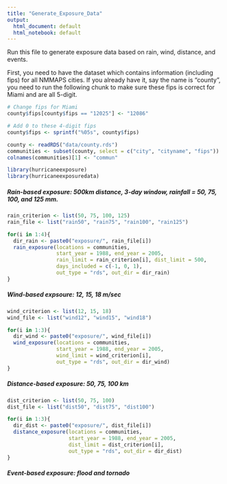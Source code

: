```yaml
---
title: "Generate_Exposure_Data"
output:
  html_document: default
  html_notebook: default
---
```


Run this file to generate exposure data based on rain, wind, distance, and events.  

First, you need to have the dataset which contains information (including fips) for all NMMAPS cities. If you already have it, say the name is "county", you need to run the following chunk to make sure these fips is correct for Miami and are all 5-digit.

```r
# Change fips for Miami
county$fips[county$fips == "12025"] <- "12086"

# Add 0 to these 4-digit fips
county$fips <- sprintf("%05s", county$fips)
```

```r
county <- readRDS("data/county.rds")
communities <- subset(county, select = c("city", "cityname", "fips"))
colnames(communities)[1] <- "commun"
```

```r
library(hurricaneexposure)
library(hurricaneexposuredata)
```

##### Rain-based exposure: 500km distance, 3-day window, rainfall = 50, 75, 100, and 125 mm.
```r
rain_criterion <- list(50, 75, 100, 125)
rain_file <- list("rain50", "rain75", "rain100", "rain125")

for(i in 1:4){
  dir_rain <- paste0("exposure/", rain_file[i])
  rain_exposure(locations = communities,
                start_year = 1988, end_year = 2005,
                rain_limit = rain_criterion[i], dist_limit = 500,
                days_included = c(-1, 0, 1),
                out_type = "rds", out_dir = dir_rain)
}
```

##### Wind-based expsoure: 12, 15, 18 m/sec
```r
wind_criterion <- list(12, 15, 18)
wind_file <- list("wind12", "wind15", "wind18")

for(i in 1:3){
  dir_wind <- paste0("exposure/", wind_file[i])
  wind_exposure(locations = communities,
                start_year = 1988, end_year = 2005, 
                wind_limit = wind_criterion[i],
                out_type = "rds", out_dir = dir_wind)
}
```

##### Distance-based exposure: 50, 75, 100 km
```r
dist_criterion <- list(50, 75, 100)
dist_file <- list("dist50", "dist75", "dist100")

for(i in 1:3){
  dir_dist <- paste0("exposure/", dist_file[i])
  distance_exposure(locations = communities,
                    start_year = 1988, end_year = 2005, 
                    dist_limit = dist_criterion[i],
                    out_type = "rds", out_dir = dir_dist)
}
```

##### Event-based exposure: flood and tornado

